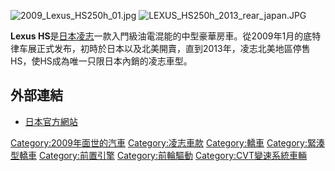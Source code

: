 {{noteTA
|T=zh-cn:雷克萨斯HS; zh-hk:凌志HS; zh-tw:凌志HS; zh-sg:立胜HS
|1=zh-cn:雷克萨斯; zh-hk:凌志; zh-tw:凌志; zh-sg:立胜; zh:Lexus
}}
[[File:2009_Lexus_HS250h_01.jpg|thumb]]
[[File:LEXUS_HS250h_2013_rear_japan.JPG|thumb]]

'''Lexus HS'''是[[日本|日本]][[凌志|凌志]]一款入門級油電混能的中型豪華房車。從2009年1月的底特律车展正式发布，初時於日本以及北美開賣，直到2013年，凌志北美地區停售HS，使HS成為唯一只限日本內銷的凌志車型。 

== 外部連結 ==
*[http://lexus.jp/models/hs/index.html 日本官方網站] {{Wayback|url=http://lexus.jp/models/hs/index.html |date=20171229112830 }}

{{模板:Lexus}}

[[Category:2009年面世的汽車|Category:2009年面世的汽車]]
[[Category:凌志車款|Category:凌志車款]]
[[Category:轎車|Category:轎車]]
[[Category:緊湊型轎車|Category:緊湊型轎車]]
[[Category:前置引擎|Category:前置引擎]]
[[Category:前輪驅動|Category:前輪驅動]]
[[Category:CVT變速系統車輛|Category:CVT變速系統車輛]]